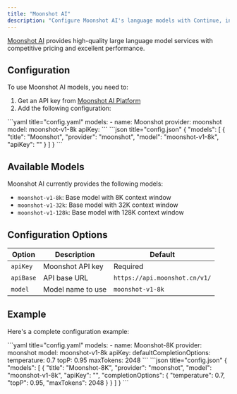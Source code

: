 ```yaml
---
title: "Moonshot AI"
description: "Configure Moonshot AI's language models with Continue, including setup instructions for their 8K, 32K, and 128K context window models with competitive pricing"
---
```


[Moonshot AI](https://platform.moonshot.cn/) provides high-quality large language model services with competitive pricing and excellent performance.

## Configuration

To use Moonshot AI models, you need to:

1. Get an API key from [Moonshot AI Platform](https://platform.moonshot.cn/)
2. Add the following configuration:

<Tabs>
  <Tab title="YAML">
  ```yaml title="config.yaml"
  models:
    - name: Moonshot
      provider: moonshot
      model: moonshot-v1-8k
      apiKey: <YOUR_MOONSHOT_API_KEY>
  ```
  </Tab>
  <Tab title="JSON">
  ```json title="config.json"
  {
    "models": [
      {
        "title": "Moonshot",
        "provider": "moonshot",
        "model": "moonshot-v1-8k",
        "apiKey": "<YOUR_MOONSHOT_API_KEY>"
      }
    ]
  }
  ```
  </Tab>
</Tabs>

## Available Models

Moonshot AI currently provides the following models:

- `moonshot-v1-8k`: Base model with 8K context window
- `moonshot-v1-32k`: Base model with 32K context window
- `moonshot-v1-128k`: Base model with 128K context window

## Configuration Options

| Option    | Description       | Default                       |
| --------- | ----------------- | ----------------------------- |
| `apiKey`  | Moonshot API key  | Required                      |
| `apiBase` | API base URL      | `https://api.moonshot.cn/v1/` |
| `model`   | Model name to use | `moonshot-v1-8k`              |

## Example

Here's a complete configuration example:

<Tabs>
  <Tab title="YAML">
  ```yaml title="config.yaml"
  models:
    - name: Moonshot-8K
      provider: moonshot
      model: moonshot-v1-8k
      apiKey: <YOUR_MOONSHOT_API_KEY>
      defaultCompletionOptions:
        temperature: 0.7
        topP: 0.95
        maxTokens: 2048
  ```
  </Tab>
  <Tab title="JSON">
  ```json title="config.json"
  {
    "models": [
      {
        "title": "Moonshot-8K",
        "provider": "moonshot",
        "model": "moonshot-v1-8k",
        "apiKey": "<YOUR_MOONSHOT_API_KEY>",
        "completionOptions": {
          "temperature": 0.7,
          "topP": 0.95,
          "maxTokens": 2048
        }
      }
    ]
  }
  ```
  </Tab>
</Tabs>
